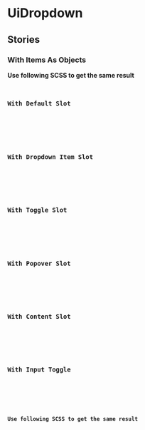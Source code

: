 
<Meta title="Molecules/Dropdown" component={UiDropdown} />

# UiDropdown

<Primary />
<ArgsTable />

## Stories
### With Items As Objects
<Canvas>
  <Story id="molecules-dropdown--with-items-as-objects"/>
</Canvas>

**Use following SCSS to get the same result**
<Code
  id="dropdown-with-popover-width"
  code={scss}
/>

### With Default Slot
<Canvas>
  <Story id="molecules-dropdown--with-default-slot"/>
</Canvas>

### With Dropdown Item Slot
<Canvas>
  <Story id="molecules-dropdown--with-dropdown-item-slot"/>
</Canvas>

### With Toggle Slot
<Canvas>
  <Story id="molecules-dropdown--with-toggle-slot"/>
</Canvas>

### With Popover Slot
<Canvas>
  <Story id="molecules-dropdown--with-popover-slot"/>
</Canvas>

### With Content Slot
<Canvas>
  <Story id="molecules-dropdown--with-content-slot"/>
</Canvas>

### With Input Toggle
<Canvas>
  <Story id="molecules-dropdown--with-items-as-objects"/>
</Canvas>

**Use following SCSS to get the same result**
<Code
  id="dropdown-with-popover-width"
  code={scss}
/>
